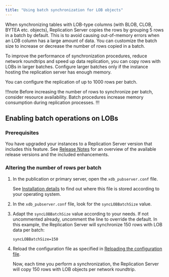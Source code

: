 ```yaml
---
title: "Using batch synchronization for LOB objects"
---
```


When synchronizing tables with LOB-type columns (with BLOB, CLOB, BYTEA etc. objects), Replication Server copies the rows by grouping 5 rows in a batch by default. This is to avoid causing out-of-memory errors when an LOB column has a large amount of data. You can customize the batch size to increase or decrease the number of rows copied in a batch.

To improve the performance of synchronization procedures, reduce network roundtrips and speed up data replication, you can copy rows with LOBs in larger batches. Configure larger batches only if the instance hosting the replication server has enough memory.

You can configure the replication of up to 1000 rows per batch. 

!!!note 
   Before increasing the number of rows to synchronize per batch, consider resource availability. Batch procedures increase memory consumption during replication processes. 
!!!

## Enabling batch operations on LOBs

### Prerequisites 

You have upgraded your instances to a Replication Server version that includes this feature. See [Release Notes](../../../eprs_rel_notes) for an overview of the available release versions and the included enhancements. 

### Altering the number of rows per batch

1.  In the publication or primary server, open the `xdb_pubserver.conf` file. 

    See [Installation details](../../../installing/installation_details/#additional-details) to find out where this file is stored according to your operating system. 

1.  In the `xdb_pubserver.conf` file, look for the `syncLOBBatchSize` value.

1.  Adapt the `syncLOBBatchSize` value according to your needs. If not uncommented already, uncomment the line to override the default. In this example, the Replication Server will synchronize 150 rows with LOB data per batch:

    ```
    syncLOBBatchSize=150
    ```

1.  Reload the configuration file as specified in [Reloading the configuration file](../../../08_xdb_cli/03_xdb_cli_commands/52_reload_conf_file). 

    Now, each time you perform a synchronization, the Replication Server will copy 150 rows with LOB objects per network roundtrip.
